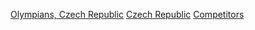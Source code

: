 {{parent category}}
{{Commons category|Olympic sportspeople from the Czech Republic}}

[[Category:捷克運動員|Olympians, Czech Republic]]
[[Category:各國奧運運動員|Czech Republic]]
[[Category:奧林匹克運動會捷克代表團|Competitors]]
